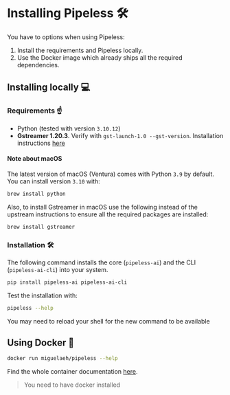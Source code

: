 
# Installing Pipeless 🛠️


You have to options when using Pipeless:

1. Install the requirements and Pipeless locally.
1. Use the Docker image which already ships all the required dependencies.

## Installing locally 💻

### Requirements ☝️

* Python (tested with version `3.10.12`)
* **Gstreamer 1.20.3**. Verify with `gst-launch-1.0 --gst-version`. Installation instructions [here](https://gstreamer.freedesktop.org/documentation/installing/index.html?gi-language=python)

#### Note about macOS

The latest version of macOS (Ventura) comes with Python `3.9` by default. You can install version `3.10` with:

```bash copy
brew install python
```

Also, to install Gstreamer in macOS use the following instead of the upstream instructions to ensure all the required packages are installed:

```bash copy
brew install gstreamer
```

### Installation 🛠️

The following command installs the core (`pipeless-ai`) and the CLI (`pipeless-ai-cli`) into your system.

```bash copy
pip install pipeless-ai pipeless-ai-cli
```

Test the installation with:

```bash copy
pipeless --help
```

<Callout>
You may need to reload your shell for the new command to be available
</Callout>

## Using Docker 🐋

```bash copy
docker run miguelaeh/pipeless --help
```

Find the whole container documentation [here](/docs/v0/container).

> You need to have docker installed
